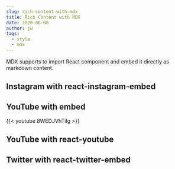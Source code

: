 ```yaml
---
slug: rich-content-with-mdx
title: Rich Content with MDX
date: 2020-06-08
author: jw
tags:
  - style
  - mdx
---
```

MDX supports to import React component and embed it directly as markdown content.

## Instagram with react-instagram-embed

<p>
    <InstagramEmbed
        clientAccessToken='<998730790983166>|<5baaa5bc924b50637c74bd5e315a2aeb>'
        url='https://instagr.am/p/Ytlfl/'
        maxWidth={375}
        hideCaption={false}
        containerTagName='div'
        injectScript
        protocol=''
    />
</p>

## YouTube with embed

{{< youtube 8WEDJVhTiIg >}}

## YouTube with react-youtube

<p>
  <YouTube videoId={"2g811Eo7K8U"} containerClassName={"youtube-container"} />
</p>

## Twitter with react-twitter-embed

<p>
  <TwitterTweetEmbed tweetId={"933354946111705097"} />
</p>